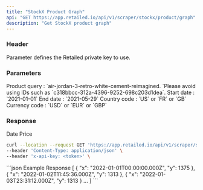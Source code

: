 ```yaml
---
title: "StockX Product Graph"
api: "GET https://app.retailed.io/api/v1/scraper/stockx/product/graph"
description: "Get StockX product graph"
---
```


### Header

<ParamField header="x-api-key" type="string" required={true}>
    Parameter defines the Retailed private key to use.
</ParamField>

### Parameters

<ParamField query="query" type="string" optional={false} placeholder="nike-air-max-1-travis-scott-wheat">
    Product query : `air-jordan-3-retro-white-cement-reimagined. `Please avoid using IDs such as `c318bbcc-312a-4396-9252-698c203d1dea`.
</ParamField>

<ParamField query="start_date" type="string" optional={false} placeholder="2022-01-01">
    Start date : `2021-01-01`
</ParamField>

<ParamField query="end_date" type="string" optional={false} placeholder="2022-05-29">
    End date : `2021-05-29`
</ParamField>

<ParamField query="country" type="string" optional={false} placeholder="US">
    Country code : `US` or `FR` or `GB`
</ParamField>

<ParamField query="currency" type="string" optional={false} placeholder="USD">
    Currency code : `USD` or `EUR` or `GBP`
</ParamField>

### Response

<ResponseField name="object" type="Graph List">
    <Expandable title="properties" defaultOpen={true}>
        <ResponseField name="x" type="string">
            Date
        </ResponseField>
        <ResponseField name="y" type="number">
            Price
        </ResponseField>
    </Expandable>
</ResponseField>

<RequestExample>

```bash Example Request
curl --location --request GET 'https://app.retailed.io/api/v1/scraper/stockx/product/graph?query=lego-star-wars-tie-fighter-set-9492&start_date=2022-01-01&end_date=2022-05-29' \
--header 'Content-Type: application/json' \
--header 'x-api-key: <token>' \
```

</RequestExample>

<ResponseExample>
```json Example Response
[
    {
        "x": "2022-01-01T00:00:00.000Z",
        "y": 1375
    },
    {
        "x": "2022-01-02T11:45:36.000Z",
        "y": 1313
    },
    {
        "x": "2022-01-03T23:31:12.000Z",
        "y": 1313
    }
    ...
]
```
</ResponseExample>
